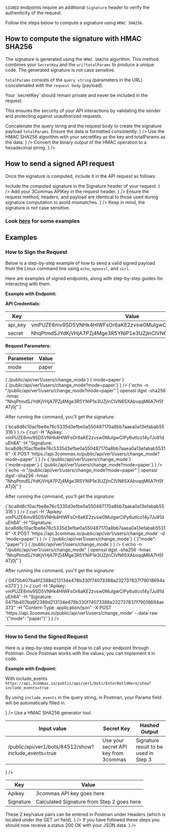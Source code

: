 

`SIGNED` endpoints require an additional `Signature` header to verify the authenticity of the request.

Follow the steps below to compute a signature using `HMAC SHA256`.

## How to compute the signature with HMAC SHA256

The signature is generated using the `HMAC SHA256` algorithm. This method combines your `SecretKey` and the `uri?totalParams` to produce a unique code. The generated signature is not case sensitive.

`totalParams` consists of the `query string` (parameters in the URL) concatenated with the `request body` (payload).

<Informer variant="danger">
Your `secretKey` should remain private and never be included in the request.
</Informer>

This ensures the security of your API interactions by validating the sender and protecting against unauthorized requests.

<Steps>
  <Step title="Prepare the payload" description= {
    <>
    Concatenate the query string and the request body to create the signature payload <code>totalParams</code>.
Ensure the data is formatted consistently.
    </>
    }
  />
  <Step title="Generate the binary signature" description= {
    <>
    Use the HMAC SHA256 algorithm with your secretKey as the key and totalParams as the data.
    </>
    }
  />
  <Step title="Encode the signature" description={
    <>
    Convert the binary output of the HMAC operation to a hexadecimal string.
    </>
    }
  />
</Steps>


## How to send a signed API request

Once the signature is computed, include it in the API request as follows:

<Steps>
  <Step title="Add the Signature to the request header" description= {
   <>
   Include the computed signature in the Signature header of your request.
   </>
   }
  />
  <Step title="Include your API Key" description= {
    <>
    Add your 3Commas APIKey in the request header.
    </>
  }
  />
  <Step title="Send the request" description={
    <>
   Ensure the request method, headers, and payload are identical to those used during signature computation to avoid mismatches.
    </>}
  />
</Steps>

<Informer variant="warning">
  Keep in mind, the signature is not case sensitive.
</Informer>

### Look [here](https://3commas-io.github.io/public-api-signature-calculator-example/) for some examples


## Examples

### How to Sign the Request

Below is a step-by-step example of how to send a valid signed payload from the Linux command line using `echo`, `openssl`, and `curl`.

Here are examples of signed endpoints, along with step-by-step guides for interacting with them.
 
**Example with Endpoint:**

<Endpoint
  url="/public/api/ver1/users/change_mode"
  method="POST"
/>

**API Credentials:**

Key | Value
------------ | ------------
api_key | vmPUZE6mv9SD5VNHk4HlWFsOr6aKE2zvsw0MuIgwCIPy6utIco14y7Ju91duEh8A
secret | NhqPtmdSJYdKjVHjA7PZj4Mge3R5YNiP1e3UZjInClVN65XAbvqqM6A7H5fATj0j

**Request Parameters:** 

Parameter | Value
------------ | ------------
mode | paper


<Tabs>
  <TabItem value="Request via Query String" label="Request via Query String">
  <Steps>
  <Step title="Request Preparation"
      description={
      <>
            <CodeBlock language="json" title="path" showLineNumbers>
            {`/public/api/ver1/users/change_mode`}
            </CodeBlock>
            <CodeBlock language="json" title="queryString" showLineNumbers>
            {`mode=paper`}
            </CodeBlock>
            <CodeBlock language="json" title="payload" showLineNumbers>
            {`/public/api/ver1/users/change_mode?mode=paper`}
            </CodeBlock>
            </>
            }
  />
<Step title="Generating the HMAC SHA256 Signature"
      description= {
      <>    
            <CodeBlock language="bash" showLineNumbers>
            {`echo -n "/public/api/ver1/users/change_mode?mode=paper" | openssl dgst -sha256 -hmac "NhqPtmdSJYdKjVHjA7PZj4Mge3R5YNiP1e3UZjInClVN65XAbvqqM6A7H5fATj0j"`}
            </CodeBlock>
            <p>After running the command, you'll get the signature:</p>
            <CodeBlock language="bash" showLineNumbers>
            {`bca8d8c10acfbe8e76c5335d3efbe0a550487170a8bb7aaea0a13efabab55316`}
            </CodeBlock>
      </>
            }
  />
<Step title="Making the API Call"
      description= {
      <>
            <CodeBlock language="bash" showLineNumbers>
            {`curl
-H "Apikey: vmPUZE6mv9SD5VNHk4HlWFsOr6aKE2zvsw0MuIgwCIPy6utIco14y7Ju91duEh8A"
-H "Signature: bca8d8c10acfbe8e76c5335d3efbe0a550487170a8bb7aaea0a13efabab55316"
-X POST 'https://api.3commas.io/public/api/ver1/users/change_mode?mode=paper'`}
            </CodeBlock>
            </>
            }
  />
</Steps>
</TabItem>
<TabItem value="Request via Request Body" label="Request via Request Body">
<Steps>
  <Step title="Request Preparation"
      description={
      <>
            <CodeBlock language="json" title="path" showLineNumbers>
            {`/public/api/ver1/users/change_mode`}
            </CodeBlock>
            <CodeBlock language="json" title="requestBody" showLineNumbers>
            {`mode=paper`}
            </CodeBlock>
            <CodeBlock language="json" title="payload" showLineNumbers>
            {`/public/api/ver1/users/change_mode?mode=paper`}
            </CodeBlock>
            </>
            }
  />
<Step title="Generating the HMAC SHA256 Signature"
      description= {
      <>    
            <CodeBlock language="bash" showLineNumbers>
            {`echo -n "/public/api/ver1/users/change_mode?mode=paper" | openssl dgst -sha256 -hmac "NhqPtmdSJYdKjVHjA7PZj4Mge3R5YNiP1e3UZjInClVN65XAbvqqM6A7H5fATj0j"`}
            </CodeBlock>
            <p>After running the command, you'll get the signature:</p>
            <CodeBlock language="bash" showLineNumbers>
            {`bca8d8c10acfbe8e76c5335d3efbe0a550487170a8bb7aaea0a13efabab55316`}
            </CodeBlock>
      </>
            }
  />
<Step title="Making the API Call"
      description= {
      <>
            <CodeBlock language="bash" showLineNumbers>
            {`curl
-H "Apikey: vmPUZE6mv9SD5VNHk4HlWFsOr6aKE2zvsw0MuIgwCIPy6utIco14y7Ju91duEh8A" 
-H "Signature: bca8d8c10acfbe8e76c5335d3efbe0a550487170a8bb7aaea0a13efabab55316"
-X POST 'https://api.3commas.io/public/api/ver1/users/change_mode' -d 'mode=paper'`}
            </CodeBlock>
            </>
            }
  />
</Steps>
</TabItem>
<TabItem value="Request via Raw JSON" label="Request via Raw JSON">
<Steps>
<Step title="Request Preparation"
      description={
      <>
            <CodeBlock language="json" title="path" showLineNumbers>
            {`/public/api/ver1/users/change_mode`}
            </CodeBlock>
            <CodeBlock language="json" title="requestBody" showLineNumbers>
            {`{"mode": "paper"}`}
            </CodeBlock>
            <CodeBlock language="json" title="payload" showLineNumbers>
            {`/public/api/ver1/users/change_mode`}
            </CodeBlock>
            </>
            }
  />
<Step title="Generating the HMAC SHA256 Signature"
      description= {
      <>    
            <CodeBlock language="bash" showLineNumbers>
            {`echo -n "/public/api/ver1/users/change_mode" | openssl dgst -sha256 -hmac "NhqPtmdSJYdKjVHjA7PZj4Mge3R5YNiP1e3UZjInClVN65XAbvqqM6A7H5fATj0j"`}
            </CodeBlock>
            <p>After running the command, you'll get the signature:</p>
            <CodeBlock language="bash" showLineNumbers>
            {`0475b407ba6f2388d213134e478b330f74073388a232737837f79018694ae373`}
            </CodeBlock>
      </>
            }
  /> 
  <Step title="Making the API Call"
      description= {
      <>
            <CodeBlock language="bash" showLineNumbers>
            {`curl
-H "Apikey: vmPUZE6mv9SD5VNHk4HlWFsOr6aKE2zvsw0MuIgwCIPy6utIco14y7Ju91duEh8A" 
-H "Signature: 0475b407ba6f2388d213134e478b330f74073388a232737837f79018694ae373" 
-H "Content-Type: application/json" 
-X POST 'https://api.3commas.io/public/api/ver1/users/change_mode' --data-raw '{"mode": "paper"}'`}
            </CodeBlock>
            </>
            }
  />
</Steps>
</TabItem>
</Tabs>

------------
### How to Send the Signed Request
Here is a step-by-step example of how to call your endpoint through Postman. Once Postman works with the values, you can implement it in code.

**Example with Endpoint:**

<Endpoint
  url="/public/api/ver1/bots/:bot_id/show"
  method="GET"
/>

<Steps>
  <Step title="Set up GET url"
        description={<>
        <p> With include_events <code>https://api.3commas.io/public/api/ver1/bots/EnterBotIdHere/show?include_events=true</code> </p> 
        <p> By using <code>include_events</code> in the query string, in Postman, your Params field will be automatically filled in.</p> 
        </>
        }
  />
  <Step title="Calculate your Signature" 
        description= {<>
        Use a HMAC SHA256 generator tool.
        <table>
          <thead>
            <tr>
              <th>Input value</th>
              <th>Secret Key</th>
              <th>Hashed Output</th>
            </tr>
          </thead>
          <tbody>
            <tr>
              <td>/public/api/ver1/bots/84512/show?include_events=true</td>
              <td>Use your secret API key from 3commas</td>
              <td>Signature result to be used in Step 3</td>
            </tr>
          </tbody>
        </table>
        </>
        }
  />
  <Step title="Set up Headers"
        description={<>
          <table>
            <thead>
              <tr>
                <th>Key</th>
                <th>Value</th>
              </tr>
            </thead>
            <tbody>
              <tr>
                <td>Apikey</td>
                <td>3commas API key goes here</td>
              </tr>
              <tr>
                <td>Signature</td>
                <td>Calculated Signature from Step 2 goes here</td>
              </tr>
            </tbody>
          </table>
        These 2 key/value pairs can be entered in Postman under Headers (which is located under the GET url field).
        </>
        }
  />
  <Step title="Receive JSON object"
        description={<>
        If you have followed these steps you should now receive a status 200 OK with your JSON data.
        </>
        }
  />
</Steps>